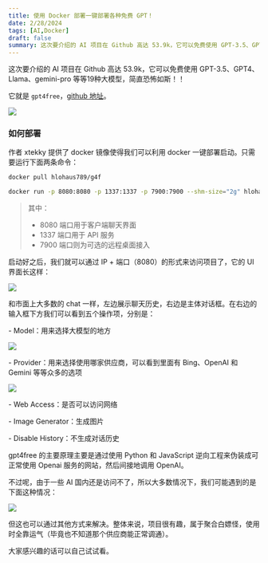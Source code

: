 ```yaml
---
title: 使用 Docker 部署一键部署各种免费 GPT！
date: 2/28/2024
tags: [AI,Docker]
draft: false
summary: 这次要介绍的 AI 项目在 Github 高达 53.9k，它可以免费使用 GPT-3.5、GPT4、Llama、gemini-pro 等等19种大模型，简直恐怖如斯！
---
```


这次要介绍的 AI 项目在 Github 高达 53.9k，它可以免费使用 GPT-3.5、GPT4、Llama、gemini-pro 等等19种大模型，简直恐怖如斯！！

它就是 `gpt4free`，[github 地址](https://github.com/xtekky/gpt4free)。

![](https://note.ihsxu.com/api/imgs/1709052598719.webp)

### 如何部署

作者 xtekky 提供了 docker 镜像使得我们可以利用 docker 一键部署启动。只需要运行下面两条命令：

````bash
docker pull hlohaus789/g4f

docker run -p 8080:8080 -p 1337:1337 -p 7900:7900 --shm-size="2g" hlohaus789/g4f:latest```
````

> 其中：
>
> *   8080 端口用于客户端聊天界面
> *   1337 端口用于 API 服务
> *   7900 端口则为可选的远程桌面接入

启动好之后，我们就可以通过 IP + 端口（8080）的形式来访问项目了，它的 UI 界面长这样：

![](https://note.ihsxu.com/api/imgs/1709052663165.webp)

和市面上大多数的 chat 一样，左边展示聊天历史，右边是主体对话框。在右边的输入框下方我们可以看到五个操作项，分别是：

\- Model：用来选择大模型的地方

![](https://note.ihsxu.com/api/imgs/1709052694822.webp)

\- Provider：用来选择使用哪家供应商，可以看到里面有 Bing、OpenAI 和 Gemini 等等众多的选项

![](https://note.ihsxu.com/api/imgs/1709052721936.webp)

\- Web Access：是否可以访问网络

\- Image Generator：生成图片

\- Disable History：不生成对话历史

gpt4free 的主要原理主要是通过使用 Python 和 JavaScript 逆向工程来伪装成可正常使用 Openai 服务的网站，然后间接地调用 OpenAI。

不过呢，由于一些 AI 国内还是访问不了，所以大多数情况下，我们可能遇到的是下面这种情况：

![](https://note.ihsxu.com/api/imgs/1709052820385.webp)

但这也可以通过其他方式来解决。整体来说，项目很有趣，属于聚合白嫖怪，使用时全靠运气（毕竟也不知道那个供应商能正常调通）。

大家感兴趣的话可以自己试试看。

